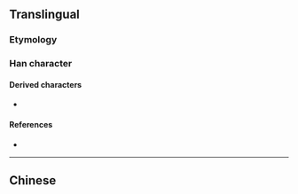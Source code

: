 {{also|剛}}
{{character info}}
==Translingual==
{{stroke order|strokes=6}}

===Etymology===
{{Han simp|剛|f=岡|t=冈}}

===Han character===
{{Han char|rn=18|rad=刀|as=04|sn=6|four=|canj=BKLN|ids=⿰[[冈]][[刂]]}}

====Derived characters====
* {{l|mul|[[𡱸]]}}

====References====
* {{Han ref|kx=0137.301|hdz=10326.060|uh=521A|ud=21018}}

----

==Chinese==
{{zh-see|剛}}